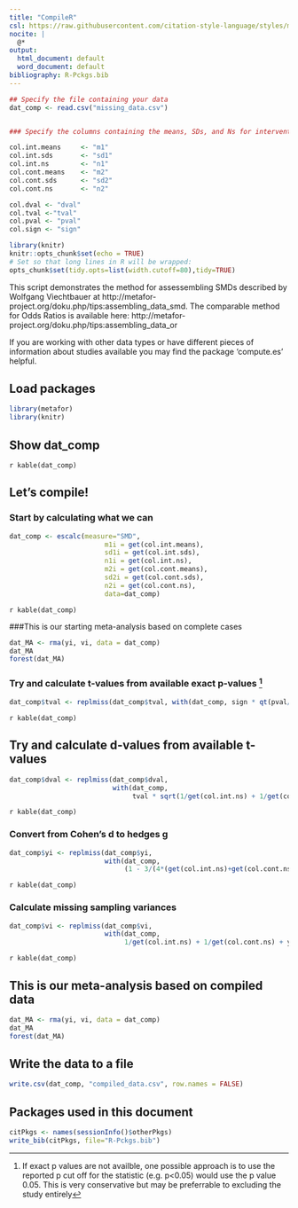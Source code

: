 ```yaml
---
title: "CompileR"
csl: https://raw.githubusercontent.com/citation-style-language/styles/master/apa.csl
nocite: |
  @*
output:
  html_document: default
  word_document: default
bibliography: R-Pckgs.bib
---
```


```r
## Specify the file containing your data
dat_comp <- read.csv("missing_data.csv")


### Specify the columns containing the means, SDs, and Ns for intervention and control within the file

col.int.means     <- "m1"
col.int.sds       <- "sd1"
col.int.ns        <- "n1"
col.cont.means    <- "m2"
col.cont.sds      <- "sd2"
col.cont.ns       <- "n2"

col.dval <- "dval"
col.tval <-"tval"
col.pval <- "pval"
col.sign <- "sign"

```

```r
library(knitr)
knitr::opts_chunk$set(echo = TRUE)
# Set so that long lines in R will be wrapped:
opts_chunk$set(tidy.opts=list(width.cutoff=80),tidy=TRUE)
```

This script demonstrates the method for assessembling SMDs described by Wolfgang Viechtbauer at http://metafor-project.org/doku.php/tips:assembling_data_smd. The comparable method for Odds Ratios is available here: http://metafor-project.org/doku.php/tips:assembling_data_or 

If you are working with other data types or have different pieces of information about studies available you may find the package 'compute.es' helpful.

## Load packages

```r
library(metafor)
library(knitr)
```

## Show dat_comp
`r kable(dat_comp)`

## Let's compile!

### Start by calculating what we can
```r
dat_comp <- escalc(measure="SMD", 
                        m1i = get(col.int.means),
                        sd1i = get(col.int.sds),  
                        n1i = get(col.int.ns),  
                        m2i = get(col.cont.means),
                        sd2i = get(col.cont.sds),  
                        n2i = get(col.cont.ns),  
                        data=dat_comp)

```
`r kable(dat_comp)`

###This is our starting meta-analysis based on complete cases
```r
dat_MA <- rma(yi, vi, data = dat_comp)
dat_MA
forest(dat_MA)
```



### Try and calculate t-values from available exact p-values [^1]
```r
dat_comp$tval <- replmiss(dat_comp$tval, with(dat_comp, sign * qt(pval/2, df=get(col.int.ns)+get(col.cont.ns)-2, lower.tail=FALSE)))
```
`r kable(dat_comp)`

## Try and calculate d-values from available t-values
```r
dat_comp$dval <- replmiss(dat_comp$dval, 
                          with(dat_comp, 
                               tval * sqrt(1/get(col.int.ns) + 1/get(col.cont.ns))))
```
`r kable(dat_comp)`

### Convert from Cohen's d to hedges g
```r
dat_comp$yi <- replmiss(dat_comp$yi, 
                        with(dat_comp, 
                             (1 - 3/(4*(get(col.int.ns)+get(col.cont.ns)-2) - 1)) * dval))
```
`r kable(dat_comp)`

### Calculate missing sampling variances
```r
dat_comp$vi <- replmiss(dat_comp$vi, 
                        with(dat_comp, 
                             1/get(col.int.ns) + 1/get(col.cont.ns) + yi^2/(2*(get(col.int.ns)+get(col.cont.ns)))))
```
`r kable(dat_comp)`


## This is our meta-analysis based on compiled data
```r
dat_MA <- rma(yi, vi, data = dat_comp)
dat_MA
forest(dat_MA)
```



## Write the data to a file
```r
write.csv(dat_comp, "compiled_data.csv", row.names = FALSE)
```

[^1]: If exact p values are not availble, one possible approach is to use the reported p cut off for the statistic (e.g. p<0.05) would use the p value 0.05. This is very conservative but may be preferrable to excluding the study entirely

## Packages used in this document
```r
citPkgs <- names(sessionInfo()$otherPkgs)
write_bib(citPkgs, file="R-Pckgs.bib")
```


